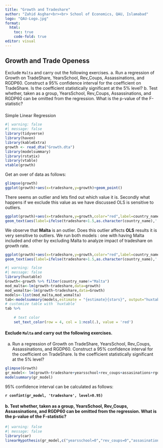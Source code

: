 ```yaml
---
title: "Growth and Tradeshare"
author: "Zahid Asghar<br><br> School of Economics, QAU, Islamabad"
logo: "QAU-Logo.jpg"
format: 
  html:
    toc: true
    code-fold: true
editor: visual
---
```


## Growth and Trade Openess

Exclude `Malta` and carry out the following exercises. a. Run a regression of Growth on TradeShare, YearsSchool, Rev_Coups, Assassinations, and RGDP60. Construct a 95% confidence interval for the coefficient on TradeShare. Is the coefficient statistically significant at the 5% level? b. Test whether, taken as a group, YearsSchool, Rev_Coups, Assassinations, and RGDP60 can be omitted from the regression. What is the p-value of the F-statistic?

### 

Simple Linear Regression

```r
#| warning: false
#| message: false
library(tidyverse)
library(haven)
library(kableExtra)
growth <- read_dta("Growth.dta")
library(modelsummary)
library(rstatix)
library(vtable)
vtable(growth)
```

Get an over of data as follows:

```r
glimpse(growth)
ggplot(growth)+aes(x=tradeshare,y=growth)+geom_point()
```

There seems an outlier and lets find out which value it is. Secondly what happens if we exclude this value as we have discussed OLS is sensitive to outliers.

```r
ggplot(growth)+aes(x=tradeshare,y=growth,color="red",label=country_name)+geom_point()+
geom_text(aes(label=ifelse(tradeshare>1.5,as.character(country_name),'')),hjust=0,vjust=0)+theme_minimal()
```

We observe that **Malta** is an outlier. Does this outlier affects **OLS** results it is very sensitive to outliers. We run both models : one with having Malta included and other by excluding Malta to analyze impact of tradeshare on growth rate.

```r
ggplot(growth)+aes(x=tradeshare,y=growth,color="red",label=country_name)+geom_point()+
geom_text(aes(label=ifelse(tradeshare>1.5,as.character(country_name),'')),hjust=0,vjust=0)+theme_minimal()+geom_smooth(method = "lm",se=FALSE)

```

```r
#| warning: false
#| message: false
library(huxtable)
Growth<-growth %>% filter(country_name!="Malta")
mod_malta<-lm(growth~tradeshare,data=growth)
mod_womalta<-lm(growth~tradeshare,data=Growth)
models<-list(mod_malta,mod_womalta)
tab<-modelsummary(models,estimate = "{estimate}{stars}", output="huxtable")
# customize table with `huxtable`
tab %>%
   
    # text color
    set_text_color(row = 4, col = 1:ncol(.), value = 'red')
```

#### Exclude `Malta` and carry out the following exercises.

a.  Run a regression of Growth on TradeShare, YearsSchool, Rev_Coups, Assassinations, and RGDP60. Construct a 95% confidence interval for the coefficient on TradeShare. Is the coefficient statistically significant at the 5% level?

```r
glimpse(Growth)
gr_model<- lm(growth~tradeshare+yearsschool+rev_coups+assasinations+rgdp60,data=Growth)
modelsummary(gr_model)
```

95% confidence interval can be calculated as follows:

**`r confint(gr_model, 'tradeshare', level=0.95)`**

#### b. Test whether, taken as a group, YearsSchool, Rev_Coups, Assassinations, and RGDP60 can be omitted from the regression. What is the p-value of the F-statistic?

```r
#| warning: false
#| message: false
library(car)
linearHypothesis(gr_model,c("yearsschool=0","rev_coups=0","assasinations=0","rgdp60=0"))
```
